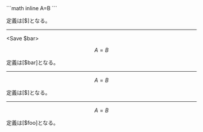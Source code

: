 <Save>
```math inline
A=B
```
</Save>

定義は[$]となる。

---

<Save $bar>
```math inline
A=B
```
</Save>

定義は[$bar]となる。

---

```math $
  A=B
```

定義は[$]となる。

---

```math $foo inline
  A=B
```

定義は[$foo]となる。
